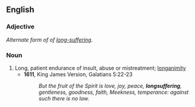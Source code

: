 ==English==
===Adjective===
{{en-adj}}

''Alternate form of of [[long-suffering]]''.

===Noun===
{{en-noun|-}}
# Long, patient endurance of insult, abuse or mistreatment; [[longanimity]]
#* '''1611''', King James Version, Galatians 5:22-23
#*: ''But the fruit of the Spirit is love, joy, peace, '''longsuffering''', gentleness, goodness, faith, Meekness, temperance: against such there is no law.''